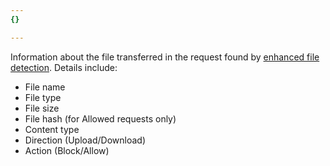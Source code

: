 ```yaml
---
{}

---
```


Information about the file transferred in the request found by [enhanced file detection](#enhanced-file-detection). Details include: <ul><li>File name</li><li>File type</li><li>File size</li><li>File hash (for Allowed requests only)</li><li>Content type</li><li>Direction (Upload/Download)</li><li>Action (Block/Allow)</li></ul>
